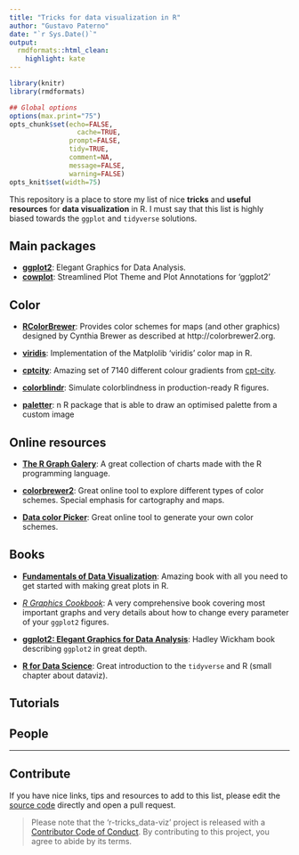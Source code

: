 ```yaml
---
title: "Tricks for data visualization in R"
author: "Gustavo Paterno"
date: "`r Sys.Date()`"
output:
  rmdformats::html_clean:
    highlight: kate
---
```


```r
library(knitr)
library(rmdformats)

## Global options
options(max.print="75")
opts_chunk$set(echo=FALSE,
	             cache=TRUE,
               prompt=FALSE,
               tidy=TRUE,
               comment=NA,
               message=FALSE,
               warning=FALSE)
opts_knit$set(width=75)
```


This repository is a place to store my list of nice __tricks__ and __useful resources__ for __data visualization__ in R. I must say that this list is highly biased towards the `ggplot` and `tidyverse` solutions. 

## Main packages

* [__ggplot2__](https://ggplot2.tidyverse.org/): Elegant Graphics for Data Analysis.  
* [__cowplot__](https://wilkelab.org/cowplot/index.html): Streamlined Plot Theme and Plot Annotations for 'ggplot2'

## Color

* [__RColorBrewer__](https://cran.r-project.org/web/packages/RColorBrewer/index.html): Provides color schemes for maps (and other graphics) designed by Cynthia Brewer as described at http://colorbrewer2.org.

* [__viridis__](https://github.com/sjmgarnier/viridis): Implementation of the Matplolib 'viridis' color map in R.

* [__cptcity__](https://ibarraespinosa.github.io/cptcity/index.html): Amazing set of 7140 different colour gradients from [cpt-city](http://soliton.vm.bytemark.co.uk/pub/cpt-city/index.html).

* [__colorblindr__](https://github.com/clauswilke/colorblindr): Simulate colorblindness in production-ready R figures.

* [__paletter__](https://github.com/AndreaCirilloAC/paletter): n R package that is able to draw an optimised palette from a custom image

## Online resources

* [__The R Graph Galery__](https://www.r-graph-gallery.com/): A great collection of charts made with the R programming language. 

* [__colorbrewer2__](https://colorbrewer2.org/#type=sequential&scheme=BuGn&n=3): Great online tool to explore different types of color schemes. Special emphasis for cartography and maps.  

* [__Data color Picker__](https://learnui.design/tools/data-color-picker.html#palette): Great online tool to generate your own color schemes.  

## Books

* [__Fundamentals of Data Visualization__](https://serialmentor.com/dataviz/): Amazing book with all you need to get started with making great plots in R. 

* [_R Graphics Cookbook_](http://users.metu.edu.tr/ozancan/R%20Graphics%20Cookbook.pdf): A very comprehensive book covering most important graphs and very details about how to change every parameter of your `ggplot2` figures. 

* [__ggplot2: Elegant Graphics for Data Analysis__](https://ggplot2-book.org/): Hadley Wickham book describing `ggplot2` in great depth.

* [__R for Data Science__](https://r4ds.had.co.nz/): Great introduction to the `tidyverse` and R (small chapter about dataviz).

## Tutorials

## People

*** 

## Contribute

If you have nice links, tips and resources to add to this list, please edit the [source code](https://github.com/paternogbc/r-tricks_dataviz/blob/master/docs/index.Rmd) directly and open a pull request. 


> Please note that the 'r-tricks_data-viz' project is released with a [Contributor Code of Conduct](CODE_OF_CONDUCT.md). By contributing to this project, you agree to abide by its terms.


